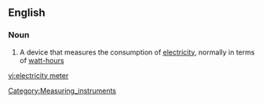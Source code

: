 ==English==

===Noun===
{{wikipedia}}
{{en-noun|sg=[[electricity]] [[meter]]}}

# A device that measures the consumption of [[electricity]], normally in terms of [[watt-hour]]s
[[Category:Measuring_instruments]]
[[vi:electricity meter]]
